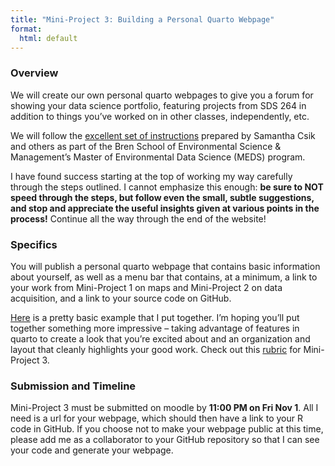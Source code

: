 ```yaml
---
title: "Mini-Project 3: Building a Personal Quarto Webpage"
format:
  html: default
---
```


### Overview

We will create our own personal quarto webpages to give you a forum for showing your data science portfolio, featuring projects from SDS 264 in addition to things you've worked on in other classes, independently, etc.

We will follow the [excellent set of instructions](https://ucsb-meds.github.io/creating-quarto-websites/) prepared by Samantha Csik and others as part of the Bren School of Environmental Science & Management’s Master of Environmental Data Science (MEDS) program.

I have found success starting at the top of working my way carefully through the steps outlined.  I cannot emphasize this enough: **be sure to NOT speed through the steps, but follow even the small, subtle suggestions, and stop and appreciate the useful insights given at various points in the process!**  Continue all the way through the end of the website!


### Specifics

You will publish a personal quarto webpage that contains basic information about yourself, as well as a menu bar that contains, at a minimum, a link to your work from Mini-Project 1 on maps and Mini-Project 2 on data acquisition, and a link to your source code on GitHub.

[Here](https://proback.github.io/) is a pretty basic example that I put together.  I'm hoping you'll put together something more impressive -- taking advantage of features in quarto to create a look that you're excited about and an organization and layout that cleanly highlights your good work.  Check out this [rubric](https://drive.google.com/file/d/1UB9PEopUoIyl6DWCSN03pM5S_S7Awi71/view?usp=sharing) for Mini-Project 3.  


### Submission and Timeline

Mini-Project 3 must be submitted on moodle by **11:00 PM on Fri Nov 1**.  All I need is a url for your webpage, which should then have a link to your R code in GitHub.  If you choose not to make your webpage public at this time, please add me as a collaborator to your GitHub repository so that I can see your code and generate your webpage.

